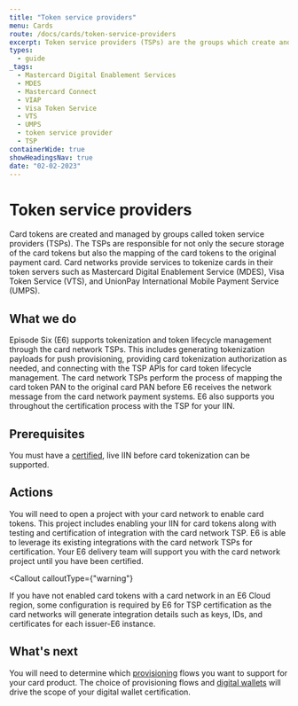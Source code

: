 ```yaml
---
title: "Token service providers"
menu: Cards
route: /docs/cards/token-service-providers
excerpt: Token service providers (TSPs) are the groups which create and manage card tokens.
types:
  - guide
_tags:
  - Mastercard Digital Enablement Services
  - MDES
  - Mastercard Connect
  - VIAP
  - Visa Token Service
  - VTS
  - UMPS
  - token service provider
  - TSP
containerWide: true
showHeadingsNav: true
date: "02-02-2023"
---
```



# Token service providers

Card tokens are created and managed by groups called token service providers (TSPs). The TSPs are responsible for not only the secure storage of the card tokens but also the mapping of the card tokens to the original payment card. Card networks provide services to tokenize cards in their token servers such as Mastercard Digital Enablement Service (MDES), Visa Token Service (VTS), and UnionPay International Mobile Payment Service (UMPS).

## What we do

Episode Six (E6) supports tokenization and token lifecycle management through the card network TSPs. This includes generating tokenization payloads for push provisioning, providing card tokenization authorization as needed, and connecting with the TSP APIs for card token lifecycle management. The card network TSPs perform the process of mapping the card token PAN to the original card PAN before E6 receives the network message from the card network payment systems. E6 also supports you throughout the certification process with the TSP for your IIN.

## Prerequisites

You must have a [certified](/docs/cards/certification), live IIN before card tokenization can be supported.

## Actions

You will need to open a project with your card network to enable card tokens. This project includes enabling your IIN for card tokens along with testing and certification of integration with the card network TSP. E6 is able to leverage its existing integrations with the card network TSPs for certification. Your E6 delivery team will support you with the card network project until you have been certified.

<Callout
    calloutType={"warning"}
>
If you have not enabled card tokens with a card network in an E6 Cloud region, some configuration is required by E6 for TSP certification as the card networks will generate integration details such as keys, IDs, and certificates for each issuer-E6 instance.
</Callout>

## What's next

You will need to determine which [provisioning](/docs/cards/token-provisioning) flows you want to support for your card product. The choice of provisioning flows and [digital wallets](/docs/cards/digital-wallets) will drive the scope of your digital wallet certification.
